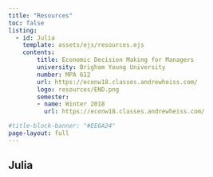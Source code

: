 ```yaml
---
title: "Resources"
toc: false
listing:
  - id: Julia
    template: assets/ejs/resources.ejs
    contents:
        title: Economic Decision Making for Managers
        university: Brigham Young University
        number: MPA 612
        url: https://econw18.classes.andrewheiss.com/
        logo: resources/END.png
        semester:
        - name: Winter 2018
          url: https://econw18.classes.andrewheiss.com/

#title-block-banner: "#EE6A24"
page-layout: full
---
```


## Julia

:::{#Julia}
:::